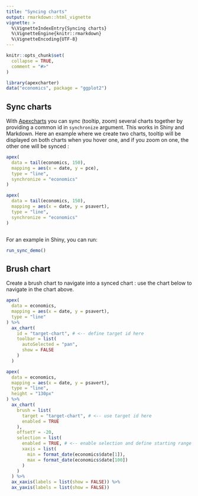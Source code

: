 ---
title: "Syncing charts"
output: rmarkdown::html_vignette
vignette: >
  %\VignetteIndexEntry{Syncing charts}
  %\VignetteEngine{knitr::rmarkdown}
  %\VignetteEncoding{UTF-8}
---

```{r, include = FALSE}
knitr::opts_chunk$set(
  collapse = TRUE,
  comment = "#>"
)
```

```{r setup}
library(apexcharter)
data("economics", package = "ggplot2")
```


## Sync charts

With [Apexcharts](https://apexcharts.com) you can sync (tooltip, zoom) several charts together by providing a common id in `synchronize` argument. This works in Shiny and Markdown. Here an example where we create two charts, tooltip will be displayed on both charts when you hover one, and if you zoom on one, the other one will be synced :

```{r example-1, eval=FALSE}
apex(
  data = tail(economics, 150), 
  mapping = aes(x = date, y = pce),
  type = "line", 
  synchronize = "economics"
)

apex(
  data = tail(economics, 150), 
  mapping = aes(x = date, y = psavert),
  type = "line", 
  synchronize = "economics"
)
```


```{r run-example-1, echo=FALSE, ref.label="example-1"}

```


For an example in Shiny, you can run:

```{r shiny-example, eval=FALSE}
run_sync_demo()
```




## Brush chart

Create a brush chart to navigate into a synced chart : use the chart below to navigate in the chart above.

```{r example-2, eval=FALSE}
apex(
  data = economics, 
  mapping = aes(x = date, y = psavert),
  type = "line"
) %>% 
  ax_chart(
    id = "target-chart", # <-- define target id here
    toolbar = list(
      autoSelected = "pan",
      show = FALSE
    )
  )

apex(
  data = economics, 
  mapping = aes(x = date, y = psavert),
  type = "line", 
  height = "130px"
) %>% 
  ax_chart(
    brush = list(
      target = "target-chart", # <-- use target id here
      enabled = TRUE
    ),
    offsetY = -20,
    selection = list(
      enabled = TRUE, # <-- enable selection and define starting range
      xaxis = list(
        min = format_date(economics$date[1]),
        max = format_date(economics$date[100])
      )
    )
  ) %>% 
  ax_xaxis(labels = list(show = FALSE)) %>% 
  ax_yaxis(labels = list(show = FALSE))
```


```{r run-example-2, echo=FALSE, ref.label="example-2"}

```
